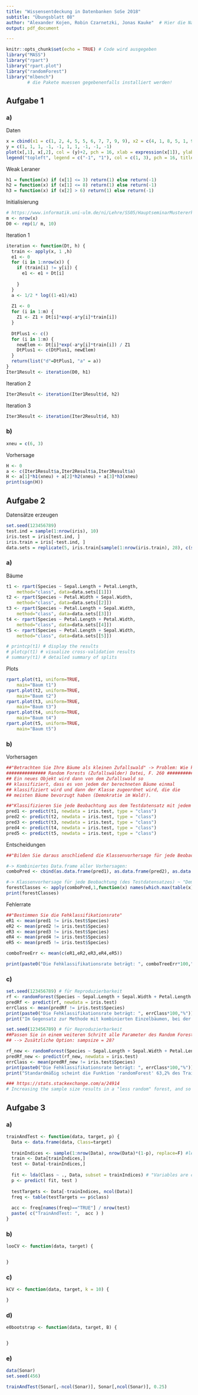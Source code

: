 ```yaml
---
title: "Wissensentdeckung in Datenbanken SoSe 2018"
subtitle: "Übungsblatt 08"
author: "Alexander Kojen, Robin Czarnetzki, Jonas Kauke"  # Hier die Namen aller Gruppenmitglieder eintragen!
output: pdf_document

---
```


```r
knitr::opts_chunk$set(echo = TRUE) # Code wird ausgegeben
library("MASS")
library("rpart")
library("rpart.plot")
library("randomForest")
library("mlbench")
        # die Pakete muessen gegebenenfalls installiert werden!
```

## Aufgabe 1

### a)

Daten
```r
x = cbind(x1 = c(1, 2, 4, 5, 5, 6, 7, 7, 9, 9), x2 = c(4, 1, 8, 5, 1, 9, 7, 4, 7, 2))
y = c(1, 1, 1, -1, -1, 1, 1, -1, -1, -1)
plot(x[,1], x[,2], col = (y)+2, pch = 16, xlab = expression(x[1]), ylab = expression(x[2]))
legend("topleft", legend = c("-1", "1"), col = c(1, 3), pch = 16, title = "y")
```

Weak Leraner
```r
h1 = function(x) if (x[1] <= 3) return(1) else return(-1)
h2 = function(x) if (x[1] <= 8) return(1) else return(-1)
h3 = function(x) if (x[2] > 6) return(1) else return(-1)
```

Initialisierung
```r
# https://www.informatik.uni-ulm.de/ni/Lehre/SS05/HauptseminarMustererkennung/ausarbeitungen/Szczot.pdf
m <- nrow(x)
D0 <- rep(1/ m, 10)

```


Iteration 1
```r
iteration <- function(Dt, h) {
  train <- apply(x, 1 ,h)
  e1 <- 0
  for (i in 1:nrow(x)) {
    if (train[i] != y[i]) {
      e1 <- e1 + Dt[i]
      
    }
  }
  a <- 1/2 * log((1-e1)/e1)
  
  Z1 <- 0
  for (i in 1:m) {
    Z1 <- Z1 + Dt[i]*exp(-a*y[i]*train[i])
  }
  
  DtPlus1 <- c()
  for (i in 1:m) {
    newElem <- Dt[i]*exp(-a*y[i]*train[i]) / Z1
    DtPlus1 <- c(DtPlus1, newElem)  
  }
  return(list("d"=DtPlus1, "a" = a))
}
Iter1Result <- iteration(D0, h1)
```

Iteration 2
```r
Iter2Result <- iteration(Iter1Result$d, h2)
```

Iteration 3
```r
Iter3Result <- iteration(Iter2Result$d, h3)
```

### b)
```r
xneu = c(6, 3)
```

Vorhersage
```r

H <- 0
a <- c(Iter1Result$a,Iter2Result$a,Iter3Result$a)
H <- a[1]*h1(xneu) + a[2]*h2(xneu) + a[3]*h3(xneu)
print(sign(H))

```



## Aufgabe 2
Datensätze erzeugen
```r
set.seed(123456789)
test.ind = sample(1:nrow(iris), 10)
iris.test = iris[test.ind, ]
iris.train = iris[-test.ind, ]
data.sets = replicate(5, iris.train[sample(1:nrow(iris.train), 28), c(sample(1:4,2), 5)], simplify = FALSE)

```

### a)

Bäume
```r
t1 <- rpart(Species ~ Sepal.Length + Petal.Length,
  	method="class", data=data.sets[[1]])
t2 <- rpart(Species ~ Petal.Width + Sepal.Width,
  	method="class", data=data.sets[[2]])
t3 <- rpart(Species ~ Petal.Length + Sepal.Width,
  	method="class", data=data.sets[[3]])
t4 <- rpart(Species ~ Petal.Length + Petal.Width,
  	method="class", data=data.sets[[4]])
t5 <- rpart(Species ~ Petal.Length + Sepal.Width,
  	method="class", data=data.sets[[5]])

# printcp(t1) # display the results 
# plotcp(t1) # visualize cross-validation results 
# summary(t1) # detailed summary of splits
```
Plots
```r
rpart.plot(t1, uniform=TRUE, 
  	main="Baum t1")
rpart.plot(t2, uniform=TRUE, 
  	main="Baum t2")
rpart.plot(t3, uniform=TRUE, 
  	main="Baum t3")
rpart.plot(t4, uniform=TRUE, 
  	main="Baum t4")
rpart.plot(t5, uniform=TRUE, 
  	main="Baum t5")

```



### b)

Vorhersagen
```r
##"Betrachten Sie Ihre Bäume als kleinen Zufallswald" -> Problem: Wie kombiniert man einzelne rpart Bäume zu einem Wald?
############### Random Forests (Zufallswälder) Datei, F. 260 ###############
## Ein neues Objekt wird dann von dem Zufallswald so
## klassifiziert, dass es von jedem der berechneten Bäume einmal
## klassifiziert wird und dann der Klasse zugeordnet wird, die die
## meisten Bäume bevorzugt haben (Demokratie im Wald!).

##"Klassifizieren Sie jede Beobachtung aus dem Testdatensatz mit jedem Baum aus Ihrem Wald"
pred1 <- predict(t1, newdata = iris.test, type = "class")
pred2 <- predict(t2, newdata = iris.test, type = "class")
pred3 <- predict(t3, newdata = iris.test, type = "class")
pred4 <- predict(t4, newdata = iris.test, type = "class")
pred5 <- predict(t5, newdata = iris.test, type = "class")
```

Entscheidungen
```r
##"Bilden Sie daraus anschließend die Klassenvorhersage für jede Beobachtung"

#-> Kombiniertes Data.frame aller Vorhersagen:
comboPred <- cbind(as.data.frame(pred1), as.data.frame(pred2), as.data.frame(pred3), as.data.frame(pred4), as.data.frame(pred5))

#-> Klassenvorhersage für jede Beobachtung (des Testdatensatzes) ~ "Demokratie im Wald!":
forestClasses <- apply(comboPred,1,function(x) names(which.max(table(x))))
print(forestClasses)
```

Fehlerrate
```r
##"Bestimmen Sie die Fehklassifikationsrate"
eR1 <- mean(pred1 != iris.test$Species)
eR2 <- mean(pred2 != iris.test$Species)
eR3 <- mean(pred3 != iris.test$Species)
eR4 <- mean(pred4 != iris.test$Species)
eR5 <- mean(pred5 != iris.test$Species)

comboTreeErr <- mean(c(eR1,eR2,eR3,eR4,eR5))

print(paste0("Die Fehklassifikationsrate beträgt: ", comboTreeErr*100,"%"))

```


### c)

```r
set.seed(123456789) # für Reproduzierbarkeit
rf <- randomForest(Species ~ Sepal.Length + Sepal.Width + Petal.Length + Petal.Width, data = iris.train, ntree = 5)
predRf <- predict(rf, newdata = iris.test)
errClass <- mean(predRf != iris.test$Species)
print(paste0("Die Fehklassifikationsrate beträgt: ", errClass*100,"%"))
print("Im Gegensatz zur Methode mit kombinierten Einzelbäumen, bei der die Klassen in 40% der Fälle falsch vorhergesagt wurden, gelingt mit randomForest (mit den gegebenen Seed) eine perfekte Klassenvorhersage!!!")
```


```r
set.seed(123456789) # für Reproduzierbarkeit
##Passen Sie in einem weiteren Schritt alle Parameter des Random Forests, die die Aufteilung der Daten betreffen, an die Ausgangssituation in dieser Aufgabe an. Wodurch sind mögliche Unterschiede zum Ergebnis aus b) zu erklären?
## --> Zusätzliche Option: sampsize = 28?

rf_new <- randomForest(Species ~ Sepal.Length + Sepal.Width + Petal.Length + Petal.Width, data = iris.train, ntree = 5, sampsize = 28)
predRf_new <- predict(rf_new, newdata = iris.test)
errClass <- mean(predRf_new != iris.test$Species)
print(paste0("Die Fehklassifikationsrate beträgt: ", errClass*100,"%"))
print("Standardmäßig scheint die Funktion 'randomForest' 63,2% des Trainingsdatensatzes zu nutzen (hier 89 Samples = ceiling(.632*nrow(iris.train))). Dies scheint wiederum zum Problem des 'Oversamplings' zu führen, was wiederum zu einer perfekten Vorhersage führte. Da hier das Sampling per Argument 'sampsize', vergleichbar mit der Ausgangssituation, auf 28 gesetzt wurde, tritt das Problem nicht mehr auf.")

### https://stats.stackexchange.com/a/24914 
# Increasing the sample size results in a "less random" forest, and so has a tendency to overfit. Decreasing the sample size increases the variation in the individual trees within the forest, preventing overfitting, but usually at the expense of model performance. A useful side-effect is that lower sample sizes reduce the time needed to train the model.
```


## Aufgabe 3

### a)
```r
trainAndTest <- function(data, target, p) {
  Data <- data.frame(data, Class=target)
  
  trainIndices <- sample(1:nrow(Data), nrow(Data)*(1-p), replace=F) #leifert immer die gleichen Indizes
  train <- Data[trainIndices,]
  test <- Data[-trainIndices,]
  
  fit <- lda(Class ~ ., Data, subset = trainIndices) # "Variables are collinear" ?! immer bei großem p, also kleinem trainingsdatensatz, fehler oder richtig so?
  p <- predict( fit, test )
  
  testTargets <- Data[-trainIndices, ncol(Data)]
  freq <- table(testTargets == p$class)
  
  acc <- freq[names(freq)=="TRUE"] / nrow(test)
  paste( c("TrainAndTest: ",  acc ) )
}
```

### b)
```r
looCV <- function(data, target) {


}
```

### c)
```r
kCV <- function(data, target, k = 10) {

}   
```

### d)
```r
e0bootstrap <- function(data, target, B) {


}
```

### e)
```r
data(Sonar)
set.seed(456)

trainAndTest(Sonar[,-ncol(Sonar)], Sonar[,ncol(Sonar)], 0.25)

```


